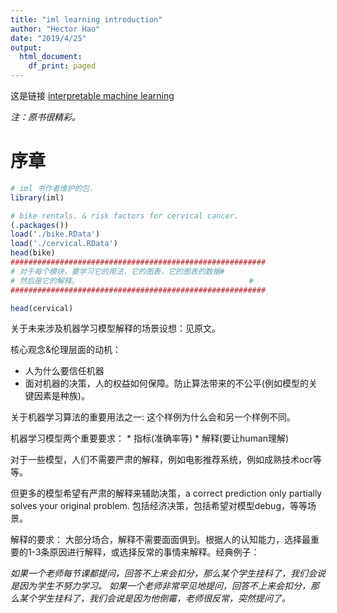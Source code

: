 ```yaml
---
title: "iml learning introduction"
author: "Hector Hao"
date: "2019/4/25"
output:
  html_document:
    df_print: paged
---
```



这是链接 [interpretable machine learning](https://christophm.github.io/interpretable-ml-book/) 

*注：原书很精彩。*

# 序章

```r
# iml 书作者维护的包.
library(iml)

# bike rentals. & risk factors for cervical cancer.
(.packages())
load('./bike.RData')
load('./cervical.RData')
head(bike)
#########################################################
# 对于每个模块，要学习它的用法，它的图表，它的图表的数据#
# 然后是它的解释。                                      #
#########################################################

```

```r
head(cervical)
```

关于未来涉及机器学习模型解释的场景设想：见原文。

核心观念&伦理层面的动机：

* 人为什么要信任机器
* 面对机器的决策，人的权益如何保障。防止算法带来的不公平(例如模型的关键因素是种族)。 

关于机器学习算法的重要用法之一:
这个样例为什么会和另一个样例不同。

机器学习模型两个重要要求：
* 指标(准确率等)
* 解释(要让human理解)

对于一些模型，人们不需要严肃的解释，例如电影推荐系统，例如成熟技术ocr等等。

但更多的模型希望有严肃的解释来辅助决策，a correct prediction only partially solves your original problem.
包括经济决策，包括希望对模型debug，等等场景。


解释的要求：
大部分场合，解释不需要面面俱到。根据人的认知能力，选择最重要的1-3条原因进行解释，或选择反常的事情来解释。经典例子：

*如果一个老师每节课都提问，回答不上来会扣分，那么某个学生挂科了，我们会说是因为学生不努力学习。
如果一个老师非常罕见地提问，回答不上来会扣分，那么某个学生挂科了，我们会说是因为他倒霉，老师很反常，突然提问了。*


